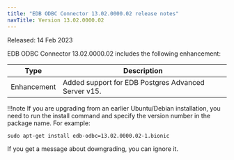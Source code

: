 ```yaml
---
title: "EDB ODBC Connector 13.02.0000.02 release notes"
navTitle: Version 13.02.0000.02
---
```


Released: 14 Feb 2023

EDB ODBC Connector 13.02.0000.02 includes the following enhancement:

| Type           | Description                                              |
| -------------- | -------------------------------------------------------- | 
| Enhancement    |  Added support for EDB Postgres Advanced Server v15. |

!!!note
   If you are upgrading from an earlier Ubuntu/Debian installation, you need to run the install command and specify the version number in the package name. For example:

   ```
   sudo apt-get install edb-odbc=13.02.0000.02-1.bionic
   ```

   If you get a message about downgrading, you can ignore it.